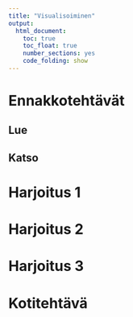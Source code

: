 ```yaml
---
title: "Visualisoiminen"
output: 
  html_document: 
    toc: true
    toc_float: true
    number_sections: yes
    code_folding: show
---
```



# Ennakkotehtävät


## Lue


## Katso




# Harjoitus 1


# Harjoitus 2


# Harjoitus 3


# Kotitehtävä




